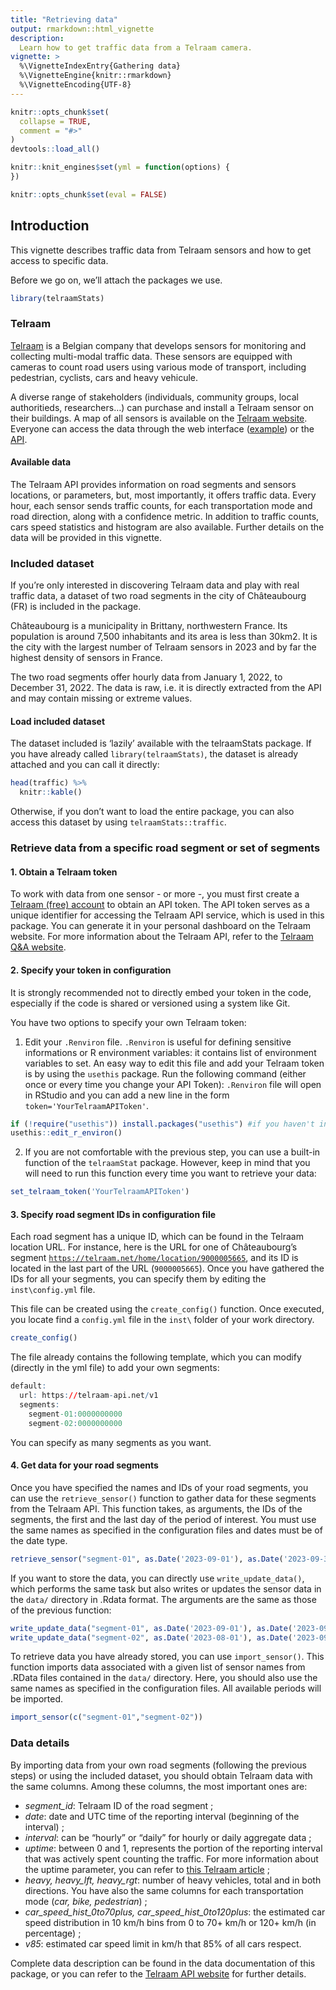 ```yaml
---
title: "Retrieving data"
output: rmarkdown::html_vignette
description:
  Learn how to get traffic data from a Telraam camera.
vignette: >
  %\VignetteIndexEntry{Gathering data}
  %\VignetteEngine{knitr::rmarkdown}
  %\VignetteEncoding{UTF-8}
---
```


```r
knitr::opts_chunk$set(
  collapse = TRUE,
  comment = "#>"
)
devtools::load_all()

knitr::knit_engines$set(yml = function(options) {
})

knitr::opts_chunk$set(eval = FALSE)
```

## Introduction

This vignette describes traffic data from Telraam sensors and how to get access to specific data.

Before we go on, we'll attach the packages we use.

```r
library(telraamStats)
```

### Telraam

[Telraam](https://telraam.net/en/what-is-telraam) is a Belgian company that develops sensors for monitoring and collecting multi-modal traffic data. These sensors are equipped with cameras to count road users using various mode of transport, including pedestrian, cyclists, cars and heavy vehicule.

A diverse range of stakeholders (individuals, community groups, local authoritieds, researchers...) can purchase and install a Telraam sensor on their buildings. A map of all sensors is available on the [Telraam website](https://telraam.net/). Everyone can access the data through the web interface ([example](https://telraam.net/en/location/9000001844)) or the [API](https://telraam-api.net/).

#### Available data

The Telraam API provides information on road segments and sensors locations, or parameters, but, most importantly, it offers traffic data. Every hour, each sensor sends traffic counts, for each transportation mode and road direction, along with a confidence metric. In addition to traffic counts, cars speed statistics and histogram are also available. Further details on the data will be provided in this vignette.

### Included dataset

If you're only interested in discovering Telraam data and play with real traffic data, a dataset of two road segments in the city of Châteaubourg (FR) is included in the package.

Châteaubourg is a municipality in Brittany, northwestern France. Its population is around 7,500 inhabitants and its area is less than 30km2. It is the city with the largest number of Telraam sensors in 2023 and by far the highest density of sensors in France.

The two road segments offer hourly data from January 1, 2022, to December 31, 2022. The data is raw, i.e. it is directly extracted from the API and may contain missing or extreme values.

#### Load included dataset

The dataset included is 'lazily' available with the telraamStats package. If you have already called `library(telraamStats)`, the dataset is already attached and you can call it directly:

```r
head(traffic) %>% 
  knitr::kable()
```

Otherwise, if you don't want to load the entire package, you can also access this dataset by using `telraamStats::traffic`.

### Retrieve data from a specific road segment or set of segments

#### 1. Obtain a Telraam token

To work with data from one sensor - or more -, you must first create a [Telraam (free) account](https://telraam.net/en/register) to obtain an API token. The API token serves as a unique identifier for accessing the Telraam API service, which is used in this package. You can generate it in your personal dashboard on the Telraam website. For more information about the Telraam API, refer to the [Telraam Q&A website](https://talks.telraam.net/t/telraam-api-even-more-data-statistics/79).

#### 2. Specify your token in configuration

It is strongly recommended not to directly embed your token in the code, especially if the code is shared or versioned using a system like Git.

You have two options to specify your own Telraam token:

1.  Edit your `.Renviron` file. `.Renviron` is useful for defining sensitive informations or R environment variables: it contains list of environment variables to set. An easy way to edit this file and add your Telraam token is by using the `usethis` package. Run the following command (either once or every time you change your API Token): `.Renviron` file will open in RStudio and you can add a new line in the form `token='YourTelraamAPIToken'`.

```r
if (!require("usethis")) install.packages("usethis") #if you haven't installed 'usethis' already
usethis::edit_r_environ()
```

2.  If you are not comfortable with the previous step, you can use a built-in function of the `telraamStat` package. However, keep in mind that you will need to run this function every time you want to retrieve your data:

```r
set_telraam_token('YourTelraamAPIToken')
```

#### 3. Specify road segment IDs in configuration file

Each road segment has a unique ID, which can be found in the Telraam location URL. For instance, here is the URL for one of Châteaubourg's segment [`https://telraam.net/home/location/9000005665`](https://telraam.net/home/location/9000005665), and its ID is located in the last part of the URL (`9000005665`). Once you have gathered the IDs for all your segments, you can specify them by editing the `inst\config.yml` file.

This file can be created using the `create_config()` function. Once executed, you locate find a `config.yml` file in the `inst\` folder of your work directory.

```r
create_config()
```

The file already contains the following template, which you can modify (directly in the yml file) to add your own segments:

```r
default:
  url: https://telraam-api.net/v1
  segments:
    segment-01:0000000000
    segment-02:0000000000
```

You can specify as many segments as you want.

#### 4. Get data for your road segments

Once you have specified the names and IDs of your road segments, you can use the `retrieve_sensor()` function to gather data for these segments from the Telraam API. This function takes, as arguments, the IDs of the segments, the first and the last day of the period of interest. You must use the same names as specified in the configuration files and dates must be of the date type.

```r
retrieve_sensor("segment-01", as.Date('2023-09-01'), as.Date('2023-09-30'))
```

If you want to store the data, you can directly use `write_update_data()`, which performs the same task but also writes or updates the sensor data in the `data/` directory in .Rdata format. The arguments are the same as those of the previous function:

```r
write_update_data("segment-01", as.Date('2023-09-01'), as.Date('2023-09-30'))
write_update_data("segment-02", as.Date('2023-08-01'), as.Date('2023-09-30'))
```

To retrieve data you have already stored, you can use `import_sensor()`. This function imports data associated with a given list of sensor names from .RData files contained in the `data/` directory. Here, you should also use the same names as specified in the configuration files. All available periods will be imported.

```r
import_sensor(c("segment-01","segment-02"))
```

### Data details

By importing data from your own road segments (following the previous steps) or using the included dataset, you should obtain Telraam data with the same columns. Among these columns, the most important ones are:

-   *segment_id*: Telraam ID of the road segment ;
-   *date*: date and UTC time of the reporting interval (beginning of the interval) ;
-   *interval*: can be "hourly" or "daily" for hourly or daily aggregate data ;
-   *uptime*: between 0 and 1, represents the portion of the reporting interval that was actively spent counting the traffic. For more information about the uptime parameter, you can refer to [this Telraam article](https://telraam.net/en/blog/precision-accuracy-and-validations-of-the-original-telraam-sensor) ;
-   *heavy, heavy_lft, heavy_rgt*: number of heavy vehicles, total and in both directions. You have also the same columns for each transportation mode (*car, bike, pedestrian*) ;
-   *car_speed_hist_0to70plus, car_speed_hist_0to120plus*: the estimated car speed distribution in 10 km/h bins from 0 to 70+ km/h or 120+ km/h (in percentage) ;
-   *v85*: estimated car speed limit in km/h that 85% of all cars respect.

Complete data description can be found in the data documentation of this package, or you can refer to the [Telraam API website](https://documenter.getpostman.com/view/8210376/TWDRqyaV#3bb3c6bd-ea23-4329-b885-0d142403ecbb) for further details.
